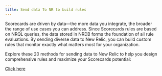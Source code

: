 ```yaml
---
title: Send data To NR to build rules
---
```

Scorecards are driven by data—the more data you integrate, the broader the range of use cases you can address. Since Scorecards rules are based on NRQL queries, the data stored in NRDB forms the foundation of all rule evaluations. By sending diverse data to New Relic, you can build custom rules that monitor exactly what matters most for your organization.

Explore these 20 methods for sending data to New Relic to help you design comprehensive rules and maximize your Scorecards potential:

[Click here](https://newrelic.com/blog/how-to-relic/20-ways-send-data-new-relic)
